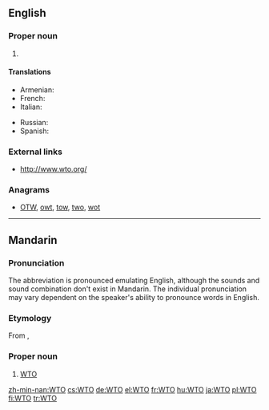 ==English==
{{wikipedia|WTO}}

===Proper noun===
{{en-proper noun}}

# {{initialism of|World Trade Organization}}

====Translations====
{{trans-top|World Trade Organization}}
* Armenian: {{t-|hy|ԱՀԿ|tr=AHK|sc=Armn}}
* French: {{t+|fr|OMC|f}}
* Italian: {{t-|it|OMC}}
{{trans-mid}}
* Russian: {{t+|ru|ВТО|f|tr=ve-te-ó}}
* Spanish: {{t-|es|OMC}}
{{trans-bottom}}

===External links===
* http://www.wto.org/

===Anagrams===
* [[OTW#English|OTW]], [[owt#English|owt]], [[tow#English|tow]], [[two#English|two]], [[wot#English|wot]]

----

==Mandarin==

===Pronunciation===
The abbreviation is pronounced emulating English, although the sounds and sound combination don't exist in Mandarin. The individual pronunciation may vary dependent on the speaker's ability to pronounce words in English. <!-- based on discussion with educated Chinese speakers and personal experience, User:Atitarev -->

===Etymology===
From {{etyl|en|cmn}} {{term|WTO|lang=en}}, {{initialism of|World Trade Organization|cap=i|nocat=1}}

===Proper noun===
{{head|cmn|proper noun|sc=Latn}}

# [[#English|WTO]]

[[zh-min-nan:WTO]]
[[cs:WTO]]
[[de:WTO]]
[[el:WTO]]
[[fr:WTO]]
[[hu:WTO]]
[[ja:WTO]]
[[pl:WTO]]
[[fi:WTO]]
[[tr:WTO]]